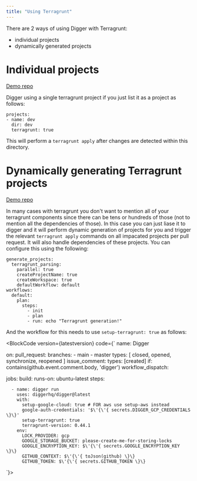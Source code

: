 ```yaml
---
title: "Using Terragrunt"
---
```



There are 2 ways of using Digger with Terragrunt:
- individual projects
- dynamically generated projects

# Individual projects

[Demo repo](https://github.com/diggerhq/demo-terragrunt-gcp)

Digger using a single terragrunt project if you just list it as a project as follows:

```
projects:
- name: dev
  dir: dev
  terragrunt: true
```

This will perform a `terragrunt apply` after changes are detected within this directory.

# Dynamically generating Terragrunt projects

[Demo repo](https://github.com/diggerhq/test-terragrunt-racecondition)

In many cases with terragrunt you don't want to mention all of your terragrunt components since there can be tens or hundreds of those (not to mention all the dependencies of those). In this case you can just liase it to digger and it will perform dynamic generation of projects for you and trigger the relevant `terragrunt apply` commands on all impacated projects per pull request. It will also handle dependencies of these projects. You can configure this using the following:

```
generate_projects:
  terragrunt_parsing:
    parallel: true
    createProjectName: true
    createWorkspace: true
    defaultWorkflow: default
workflows:
  default:
    plan:
      steps:
        - init
        - plan
        - run: echo "Terragrunt generation!"
```

And the workflow for this needs to use `setup-terragrunt: true` as follows:

<BlockCode version={latestversion} code={`
name: Digger

on:
  pull_request:
    branches:
      - main
      - master
    types: [ closed, opened, synchronize, reopened ]
  issue_comment:
    types: [created]
    if: contains(github.event.comment.body, 'digger')
  workflow_dispatch:

jobs:
  build:
    runs-on: ubuntu-latest
    steps:

      - name: digger run
        uses: diggerhq/digger@latest
        with:
          setup-google-cloud: true # FOR aws use setup-aws instead
          google-auth-credentials: '$\'{\'{ secrets.DIGGER_GCP_CREDENTIALS \}\}'
          setup-terragrunt: true
          terragrunt-version: 0.44.1
        env:
          LOCK_PROVIDER: gcp
          GOOGLE_STORAGE_BUCKET: please-create-me-for-storing-locks
          GOOGLE_ENCRYPTION_KEY: $\'{\'{ secrets.GOOGLE_ENCRYPTION_KEY \}\}
          GITHUB_CONTEXT: $\'{\'{ toJson(github) \}\}
          GITHUB_TOKEN: $\'{\'{ secrets.GITHUB_TOKEN \}\}
`}></BlockCode>
